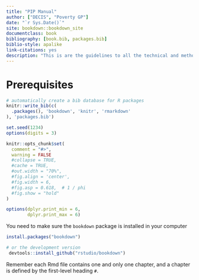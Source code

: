 ```yaml
--- 
title: "PIP Manual"
author: ["DECIS", "Poverty GP"]
date: "`r Sys.Date()`"
site: bookdown::bookdown_site
documentclass: book
bibliography: [book.bib, packages.bib]
biblio-style: apalike
link-citations: yes
description: "This is are the guidelines to all the technical and methodological decisions taken during the creation of packges for the PIP workflow."
---
```


# Prerequisites {-}

```r
# automatically create a bib database for R packages
knitr::write_bib(c(
  .packages(), 'bookdown', 'knitr', 'rmarkdown'
), 'packages.bib')

set.seed(1234)
options(digits = 3)

knitr::opts_chunk$set(
  comment = "#>",
  warning = FALSE
  #collapse = TRUE,
  #cache = TRUE,
  #out.width = "70%",
  #fig.align = 'center',
  #fig.width = 6,
  #fig.asp = 0.618,  # 1 / phi
  #fig.show = "hold"
)

options(dplyr.print_min = 6, 
        dplyr.print_max = 6)

```


You need to make sure the `bookdown` package is installed in your computer
```r
install.packages("bookdown")

# or the development version
 devtools::install_github("rstudio/bookdown")
```

Remember each Rmd file contains one and only one chapter, and a chapter is defined by the first-level heading `#`.
